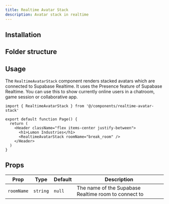 ```yaml
---
title: Realtime Avatar Stack
description: Avatar stack in realtime
---
```


<BlockPreview name="realtime-avatar-stack-demo" />

## Installation

<BlockItem
  name="realtime-avatar-stack-react-router"
  description="Renders a stack of avatars which are connected via Supabase Realtime"
/>

## Folder structure

<RegistryBlock itemName="realtime-avatar-stack-react-router" />

## Usage

The `RealtimeAvatarStack` component renders stacked avatars which are connected to Supabase Realtime. It uses the Presence feature of Supabase Realtime. You can use this to show currently online users in a chatroom, game session or collaborative app.

```tsx
import { RealtimeAvatarStack } from '@/components/realtime-avatar-stack'

export default function Page() {
  return (
    <Header className="flex items-center justify-between">
      <h1>Lumon Industries</h1>
      <RealtimeAvatarStack roomName="break_room" />
    </Header>
  )
}
```

## Props

| Prop       | Type     | Default | Description                                          |
| ---------- | -------- | ------- | ---------------------------------------------------- |
| `roomName` | `string` | `null`  | The name of the Supabase Realtime room to connect to |
